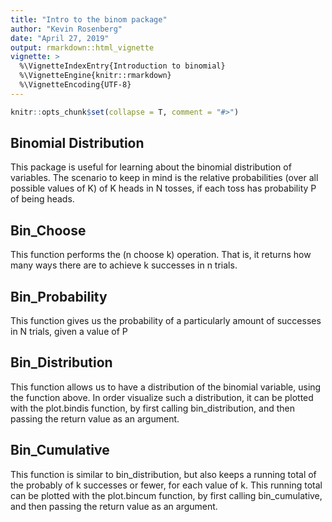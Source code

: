 ```yaml
---
title: "Intro to the binom package"
author: "Kevin Rosenberg"
date: "April 27, 2019"
output: rmarkdown::html_vignette
vignette: >
  %\VignetteIndexEntry{Introduction to binomial}
  %\VignetteEngine{knitr::rmarkdown}
  %\VignetteEncoding{UTF-8}
---
```


```r
knitr::opts_chunk$set(collapse = T, comment = "#>")
```

## Binomial Distribution

This package is useful for learning about the binomial distribution of variables.  The scenario to keep in mind is the relative probabilities (over all possible values of K) of K heads in N tosses, if each toss has probability P of being heads. 

## Bin_Choose

This function performs the (n choose k) operation.  That is, it returns how many ways there are to achieve k successes in n trials.

## Bin_Probability
This function gives us the probability of a particularly amount of successes in N trials, given a value of P

## Bin_Distribution
This function allows us to have a distribution of the binomial variable, using the function above.  In order visualize such a distribution, it can be plotted with the plot.bindis function, by first calling bin_distribution, and then passing the return value as an argument.

## Bin_Cumulative
This function is similar to bin_distribution, but also keeps a running total of the probably of k successes or fewer, for each value of k.  This running total can be plotted with the plot.bincum function, by first calling bin_cumulative, and then passing the return value as an argument.